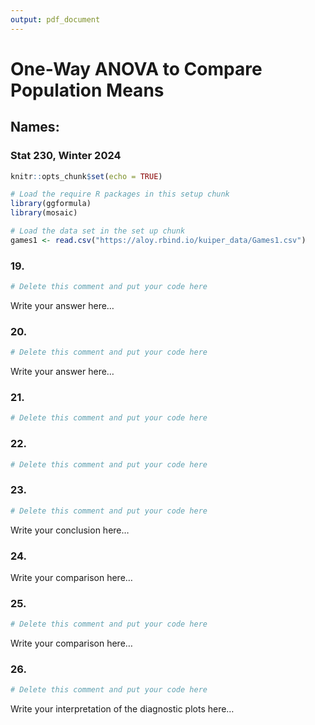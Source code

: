 ```yaml
---
output: pdf_document
---
```


# One-Way ANOVA to Compare Population Means

## Names:

### Stat 230, Winter 2024

```r
knitr::opts_chunk$set(echo = TRUE)

# Load the require R packages in this setup chunk
library(ggformula)
library(mosaic)

# Load the data set in the set up chunk
games1 <- read.csv("https://aloy.rbind.io/kuiper_data/Games1.csv")
```

### 19.

```r
# Delete this comment and put your code here
```

Write your answer here...

### 20.

```r
# Delete this comment and put your code here
```

Write your answer here...

### 21.

```r
# Delete this comment and put your code here
```

### 22.

```r
# Delete this comment and put your code here
```

### 23.

```r
# Delete this comment and put your code here
```

Write your conclusion here...

### 24.

Write your comparison here...

### 25.

```r
# Delete this comment and put your code here
```

Write your comparison here...

### 26.

```r
# Delete this comment and put your code here
```

Write your interpretation of the diagnostic plots here...

### 
